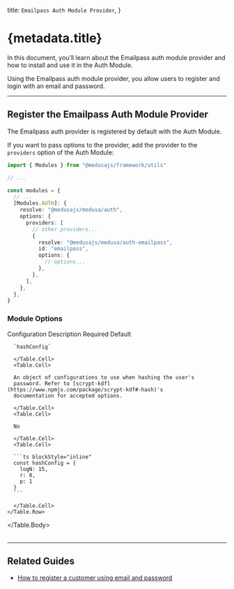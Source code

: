 
  title: `Emailpass Auth Module Provider`,
}

# {metadata.title}

In this document, you’ll learn about the Emailpass auth module provider and how to install and use it in the Auth Module.

Using the Emailpass auth module provider, you allow users to register and login with an email and password.

---

## Register the Emailpass Auth Module Provider

The Emailpass auth provider is registered by default with the Auth Module.

If you want to pass options to the provider, add the provider to the `providers` option of the Auth Module:

```ts title="medusa-config.ts"
import { Modules } from "@medusajs/framework/utils"

// ...

const modules = {
  // ...
  [Modules.AUTH]: {
    resolve: "@medusajs/medusa/auth",
    options: {
      providers: [
        // other providers...
        {
          resolve: "@medusajs/medusa/auth-emailpass",
          id: "emailpass",
          options: {
            // options...
          },
        },
      ],
    },
  },
}
```

### Module Options

<Table>
  <Table.Header>
    <Table.Row>
      <Table.HeaderCell>Configuration</Table.HeaderCell>
      <Table.HeaderCell>Description</Table.HeaderCell>
      <Table.HeaderCell>Required</Table.HeaderCell>
      <Table.HeaderCell>Default</Table.HeaderCell>
    </Table.Row>
  </Table.Header>
  <Table.Body>
    <Table.Row>
      <Table.Cell>
      
      `hashConfig`
      
      </Table.Cell>
      <Table.Cell>
      
      An object of configurations to use when hashing the user's 
      password. Refer to [scrypt-kdf](https://www.npmjs.com/package/scrypt-kdf#-hash)'s
      documentation for accepted options. 
      
      </Table.Cell>
      <Table.Cell>
      
      No
      
      </Table.Cell>
      <Table.Cell>
      
      ```ts blockStyle="inline"
      const hashConfig = {
        logN: 15,
        r: 8,
        p: 1
      }
      ```
      
      </Table.Cell>
    </Table.Row>
  </Table.Body>
</Table>

---

## Related Guides

- [How to register a customer using email and password](../../../../storefront-development/customers/register/page.mdx)
